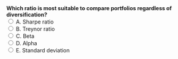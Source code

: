 ::: {.question-block}
<form onsubmit="event.preventDefault(); checkAnswer('module3_mcq_q93')" data-correct-answer="A">
<strong style="display: block;">Which ratio is most suitable to compare portfolios regardless of diversification?</strong>
<label><input type="radio" name="module3_mcq_q93" value="A"> A. Sharpe ratio</label><br>
<label><input type="radio" name="module3_mcq_q93" value="B"> B. Treynor ratio</label><br>
<label><input type="radio" name="module3_mcq_q93" value="C"> C. Beta</label><br>
<label><input type="radio" name="module3_mcq_q93" value="D"> D. Alpha</label><br>
<label><input type="radio" name="module3_mcq_q93" value="E"> E. Standard deviation</label><br>
</form>
<div id="feedback-module3_mcq_q93" class="feedback" data-status="" style="display:none;">
✅ Correct: A. Sharpe ratio uses total risk, suitable for any portfolio.
</div>
:::
